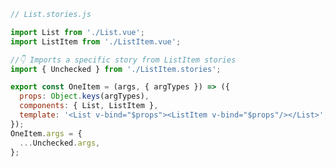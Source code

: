 ```js
// List.stories.js

import List from './List.vue';
import ListItem from './ListItem.vue';

//👇 Imports a specific story from ListItem stories
import { Unchecked } from './ListItem.stories';

export const OneItem = (args, { argTypes }) => ({
  props: Object.keys(argTypes),
  components: { List, ListItem },
  template: '<List v-bind="$props"><ListItem v-bind="$props"/></List>',
});
OneItem.args = {
  ...Unchecked.args,
};
```